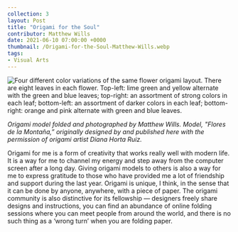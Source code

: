 ---
collection: 3
layout: Post
title: "Origami for the Soul"
contributor: Matthew Wills
date: 2021-06-10 07:00:00 +0000
thumbnail: /Origami-for-the-Soul-Matthew-Wills.webp
tags: 
- Visual Arts
---
<div class="center">
    <img src="/images/3/Origami-for-the-Soul-Matthew-Wills.jpg"
        alt="Four different color variations of the same flower origami layout. There are eight leaves in each flower. Top-left: lime green and yellow alternate with the green and blue leaves; top-right: an assortment of strong colors in each leaf; bottom-left: an assortment of darker colors in each leaf; bottom-right: orange and pink alternate with green and blue leaves." />
</div>

<em>Origami model folded and photographed by Matthew Wills. Model, "Flores de la Montaña,” originally designed by and published here with the permission of origami artist Diana Horta Ruiz.</em>

Origami for me is a form of creativity that works really well with modern life. It is a way for me to channel my energy and step away from the computer screen after a long day. Giving origami models to others is also a way for me to express gratitude to those who have provided me a lot of friendship and support during the last year. Origami is unique, I think, in the sense that it can be done by anyone, anywhere, with a piece of paper. The origami community is also distinctive for its fellowship — designers freely share designs and instructions, you can find an abundance of online folding sessions where you can meet people from around the world, and there is no such thing as a ‘wrong turn’ when you are folding paper.